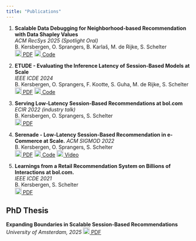 ```yaml
---
title: "Publications"
---
```


1. **Scalable Data Debugging for Neighborhood-based Recommendation with Data Shapley Values**    
_ACM RecSys 2025 (Spotlight Oral)_  
B. Kersbergen, O. Sprangers, B. Karlaš, M. de Rijke, S. Schelter  
[![](images/icons/file.svg){width=18px} PDF](pdfs/scalable_shapley_recsys2025.pdf)
[![](images/icons/code.svg){width=18px} Code](https://github.com/bkersbergen/illoominate)
<!-- [![](images/icons/video.svg){width=18px} Video](https://youtube.com/watch?v=abc123xyz) -->


2. **ETUDE - Evaluating the Inference Latency of Session-Based Models at Scale**  
   _IEEE ICDE 2024_  
   B. Kersbergen, O. Sprangers, F. Kootte, S. Guha, M. de Rijke, S. Schelter  
[![](images/icons/file.svg){width=18px} PDF](pdfs/etude_icde2024.pdf)
[![](images/icons/code.svg){width=18px} Code](https://github.com/bkersbergen/etudelib)
<!-- [![](images/icons/video.svg){width=18px} Video](https://youtube.com/watch?v=abc123xyz) -->


3. **Serving Low-Latency Session-Based Recommendations at bol.com**  
   _ECIR 2022 (industry talk)_  
   B. Kersbergen, O. Sprangers, S. Schelter  
[![](images/icons/file.svg){width=18px} PDF](pdfs/serenade_ecir2022.pdf)
<!-- [![](images/icons/code.svg){width=18px} Code](https://github.com/bkersbergen/illoominate)
[![](images/icons/video.svg){width=18px} Video](https://youtube.com/watch?v=abc123xyz) -->

4. **Serenade - Low-Latency Session-Based Recommendation in e-Commerce at Scale.** 
   _ACM SIGMOD 2022_  
   B. Kersbergen, O. Sprangers, S. Schelter  
[![](images/icons/file.svg){width=18px} PDF](pdfs/serenade_sigmod2022.pdf)
[![](images/icons/code.svg){width=18px} Code](https://github.com/bolcom/serenade)
[![](images/icons/video.svg){width=18px} Video](https://www.youtube.com/watch?v=Nvd61sTeIAY)

5. **Learnings from a Retail Recommendation System on Billions of Interactions at bol.com.**  
   _IEEE ICDE 2021_  
   B. Kersbergen, S. Schelter  
[![](images/icons/file.svg){width=18px} PDF](pdfs/learnings_icde2021.pdf)
<!-- [![](images/icons/code.svg){width=18px} Code](https://github.com/bkersbergen/illoominate)
[![](images/icons/video.svg){width=18px} Video](https://youtube.com/watch?v=abc123xyz) -->




## PhD Thesis

**Expanding Boundaries in Scalable Session-Based Recommendations**
_University of Amsterdam, 2025_
[![](images/icons/file.svg){width=18px} PDF](pdfs/phd_thesis uva2025.pdf)